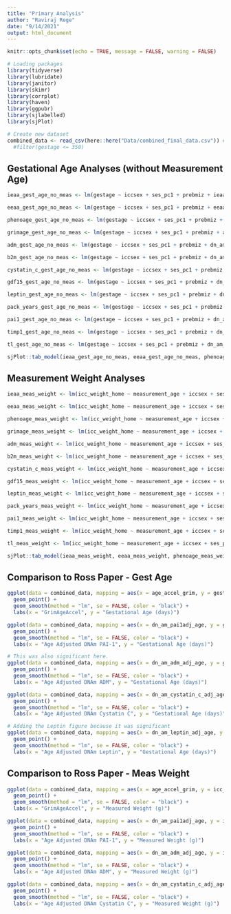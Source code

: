 ```yaml
---
title: "Primary Analysis"
author: "Raviraj Rege"
date: "9/14/2021"
output: html_document
---
```


```r
knitr::opts_chunk$set(echo = TRUE, message = FALSE, warning = FALSE)
```

```r
# Loading packages
library(tidyverse)
library(lubridate)
library(janitor)
library(skimr)
library(corrplot)
library(haven)
library(ggpubr)
library(sjlabelled)
library(sjPlot)

# Create new dataset
combined_data <- read_csv(here::here("Data/combined_final_data.csv")) #%>%
  #filter(gestage <= 350)
```

## Gestational Age Analyses (without Measurement Age)

```r
ieaa_gest_age_no_meas <- lm(gestage ~ iccsex + ses_pc1 + prebmiz + ieaa + days_blood_preg, data = combined_data)

eeaa_gest_age_no_meas <- lm(gestage ~ iccsex + ses_pc1 + prebmiz + eeaa + days_blood_preg, data = combined_data)

phenoage_gest_age_no_meas <- lm(gestage ~ iccsex + ses_pc1 + prebmiz + age_accel_pheno + days_blood_preg, data = combined_data)

grimage_gest_age_no_meas <- lm(gestage ~ iccsex + ses_pc1 + prebmiz + age_accel_grim + days_blood_preg, data = combined_data)

adm_gest_age_no_meas <- lm(gestage ~ iccsex + ses_pc1 + prebmiz + dn_am_adm_adj_age + days_blood_preg, data = combined_data)

b2m_gest_age_no_meas <- lm(gestage ~ iccsex + ses_pc1 + prebmiz + dn_am_b2m_adj_age + days_blood_preg, data = combined_data)

cystatin_c_gest_age_no_meas <- lm(gestage ~ iccsex + ses_pc1 + prebmiz + dn_am_cystatin_c_adj_age + days_blood_preg, data = combined_data)

gdf15_gest_age_no_meas <- lm(gestage ~ iccsex + ses_pc1 + prebmiz + dn_am_gdf15adj_age + days_blood_preg, data = combined_data)

leptin_gest_age_no_meas <- lm(gestage ~ iccsex + ses_pc1 + prebmiz + dn_am_leptin_adj_age + days_blood_preg, data = combined_data)

pack_years_gest_age_no_meas <- lm(gestage ~ iccsex + ses_pc1 + prebmiz + dn_am_packyrs_adj_age + days_blood_preg, data = combined_data)

pai1_gest_age_no_meas <- lm(gestage ~ iccsex + ses_pc1 + prebmiz + dn_am_pai1adj_age + days_blood_preg, data = combined_data)

timp1_gest_age_no_meas <- lm(gestage ~ iccsex + ses_pc1 + prebmiz + dn_am_timp1adj_age + days_blood_preg, data = combined_data)

tl_gest_age_no_meas <- lm(gestage ~ iccsex + ses_pc1 + prebmiz + dn_am_tl_adj_age + days_blood_preg, data = combined_data)

sjPlot::tab_model(ieaa_gest_age_no_meas, eeaa_gest_age_no_meas, phenoage_gest_age_no_meas, grimage_gest_age_no_meas, adm_gest_age_no_meas, b2m_gest_age_no_meas, cystatin_c_gest_age_no_meas, gdf15_gest_age_no_meas, leptin_gest_age_no_meas, pack_years_gest_age_no_meas, pai1_gest_age_no_meas, timp1_gest_age_no_meas, tl_gest_age_no_meas, show.est = FALSE, show.se = FALSE, show.stat = TRUE, show.std = TRUE)

```

## Measurement Weight Analyses

```r
ieaa_meas_weight <- lm(icc_weight_home ~ measurement_age + iccsex + ses_pc1 + prebmiz + ieaa + days_blood_preg, data = combined_data)

eeaa_meas_weight <- lm(icc_weight_home ~ measurement_age + iccsex + ses_pc1 + prebmiz + eeaa + days_blood_preg, data = combined_data)

phenoage_meas_weight <- lm(icc_weight_home ~ measurement_age + iccsex + ses_pc1 + prebmiz + age_accel_pheno + days_blood_preg, data = combined_data)

grimage_meas_weight <- lm(icc_weight_home ~ measurement_age + iccsex + ses_pc1 + prebmiz + age_accel_grim + days_blood_preg, data = combined_data)

adm_meas_weight <- lm(icc_weight_home ~ measurement_age + iccsex + ses_pc1 + prebmiz + dn_am_adm_adj_age + days_blood_preg, data = combined_data)

b2m_meas_weight <- lm(icc_weight_home ~ measurement_age + iccsex + ses_pc1 + prebmiz + dn_am_b2m_adj_age + days_blood_preg, data = combined_data)

cystatin_c_meas_weight <- lm(icc_weight_home ~ measurement_age + iccsex + ses_pc1 + prebmiz + dn_am_cystatin_c_adj_age + days_blood_preg, data = combined_data)

gdf15_meas_weight <- lm(icc_weight_home ~ measurement_age + iccsex + ses_pc1 + prebmiz + dn_am_gdf15adj_age + days_blood_preg, data = combined_data)

leptin_meas_weight <- lm(icc_weight_home ~ measurement_age + iccsex + ses_pc1 + prebmiz + dn_am_leptin_adj_age + days_blood_preg, data = combined_data)

pack_years_meas_weight <- lm(icc_weight_home ~ measurement_age + iccsex + ses_pc1 + prebmiz + dn_am_packyrs_adj_age + days_blood_preg, data = combined_data)

pai1_meas_weight <- lm(icc_weight_home ~ measurement_age + iccsex + ses_pc1 + prebmiz + dn_am_pai1adj_age + days_blood_preg, data = combined_data)

timp1_meas_weight <- lm(icc_weight_home ~ measurement_age + iccsex + ses_pc1 + prebmiz + dn_am_timp1adj_age + days_blood_preg, data = combined_data)

tl_meas_weight <- lm(icc_weight_home ~ measurement_age + iccsex + ses_pc1 + prebmiz + dn_am_tl_adj_age + days_blood_preg, data = combined_data)

sjPlot::tab_model(ieaa_meas_weight, eeaa_meas_weight, phenoage_meas_weight, grimage_meas_weight, adm_meas_weight, b2m_meas_weight, cystatin_c_meas_weight, gdf15_meas_weight, leptin_meas_weight, pack_years_meas_weight, pai1_meas_weight, timp1_meas_weight, tl_meas_weight, show.est = FALSE, show.se = FALSE, show.stat = TRUE, show.std = TRUE)
```

## Comparison to Ross Paper - Gest Age

```r
ggplot(data = combined_data, mapping = aes(x = age_accel_grim, y = gestage)) +
  geom_point() +
  geom_smooth(method = "lm", se = FALSE, color = "black") +
  labs(x = "GrimAgeAccel", y = "Gestational Age (days)")

ggplot(data = combined_data, mapping = aes(x = dn_am_pai1adj_age, y = gestage)) +
  geom_point() +
  geom_smooth(method = "lm", se = FALSE, color = "black") +
  labs(x = "Age Adjusted DNAm PAI-1", y = "Gestational Age (days)")

# This was also significant here.
ggplot(data = combined_data, mapping = aes(x = dn_am_adm_adj_age, y = gestage)) +
  geom_point() +
  geom_smooth(method = "lm", se = FALSE, color = "black") +
  labs(x = "Age Adjusted DNAm ADM", y = "Gestational Age (days)")

ggplot(data = combined_data, mapping = aes(x = dn_am_cystatin_c_adj_age, y = gestage)) +
  geom_point() +
  geom_smooth(method = "lm", se = FALSE, color = "black") +
  labs(x = "Age Adjusted DNAm Cystatin C", y = "Gestational Age (days)")

# Adding the Leptin figure because it was significant
ggplot(data = combined_data, mapping = aes(x = dn_am_leptin_adj_age, y = gestage)) +
  geom_point() +
  geom_smooth(method = "lm", se = FALSE, color = "black") +
  labs(x = "Age Adjusted DNAm Leptin", y = "Gestational Age (days)")

```

## Comparison to Ross Paper - Meas Weight

```r
ggplot(data = combined_data, mapping = aes(x = age_accel_grim, y = icc_weight_home)) +
  geom_point() +
  geom_smooth(method = "lm", se = FALSE, color = "black") +
  labs(x = "GrimAgeAccel", y = "Measured Weight (g)")

ggplot(data = combined_data, mapping = aes(x = dn_am_pai1adj_age, y = icc_weight_home)) +
  geom_point() +
  geom_smooth(method = "lm", se = FALSE, color = "black") +
  labs(x = "Age Adjusted DNAm PAI-1", y = "Measured Weight (g)")

ggplot(data = combined_data, mapping = aes(x = dn_am_adm_adj_age, y = icc_weight_home)) +
  geom_point() +
  geom_smooth(method = "lm", se = FALSE, color = "black") +
  labs(x = "Age Adjusted DNAm ADM", y = "Measured Weight (g)")

ggplot(data = combined_data, mapping = aes(x = dn_am_cystatin_c_adj_age, y = icc_weight_home)) +
  geom_point() +
  geom_smooth(method = "lm", se = FALSE, color = "black") +
  labs(x = "Age Adjusted DNAm Cystatin C", y = "Measured Weight (g)")

```
